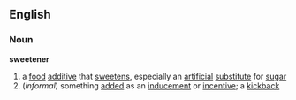 ==English==
===Noun===
'''sweetener'''
# a [[food]] [[additive]] that [[sweeten]]s, especially an [[artificial]] [[substitute]] for [[sugar]] 
#(''informal'') something [[added]] as an [[inducement]] or [[incentive]]; a [[kickback]]